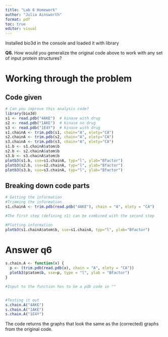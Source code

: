 ```yaml
---
title: "Lab 6 Homework"
author: "Julia Ainsworth"
format: pdf
toc: true
editor: visual
---
```


Installed bio3d in the console and loaded it with library

**Q6.** How would you generalize the original code above to work with any set of input
protein structures?

# Working through the problem
## Code given

```r
# Can you improve this analysis code?
library(bio3d)
s1 <- read.pdb("4AKE")  # kinase with drug
s2 <- read.pdb("1AKE")  # kinase no drug
s3 <- read.pdb("1E4Y")  # kinase with drug
s1.chainA <- trim.pdb(s1, chain="A", elety="CA")
s2.chainA <- trim.pdb(s2, chain="A", elety="CA")
s3.chainA <- trim.pdb(s3, chain="A", elety="CA")
s1.b <- s1.chainA$atom$b
s2.b <- s2.chainA$atom$b
s3.b <- s3.chainA$atom$b
plotb3(s1.b, sse=s1.chainA, typ="l", ylab="Bfactor")
plotb3(s2.b, sse=s2.chainA, typ="l", ylab="Bfactor")
plotb3(s3.b, sse=s3.chainA, typ="l", ylab="Bfactor")
```

## Breaking down code parts
```r
# Getting the information
#Trimming the information
s1.chainA <- trim.pdb(read.pdb("4AKE"), chain = "A", elety = "CA")

#The first step (defining s1) can be combined with the second step

#Plotting information
plotb3(s1.chainA$atom$b, sse=s1.chainA, typ="l", ylab="Bfactor")
```

# Answer q6

```r
s.chain.A <- function(x) {
  p <- (trim.pdb(read.pdb(x), chain = "A", elety = "CA"))
  plotb3(p$atom$b, sse=p, type = "l", ylab = "Bfactor")
} 

#Input to the function has to be a pdb code in ""


#Testing it out
s.chain.A("4AKE")
s.chain.A("1AKE")
s.chain.A("1E4Y")
```

The code returns the graphs that look the same as the (corrected) graphs from the original code.  



